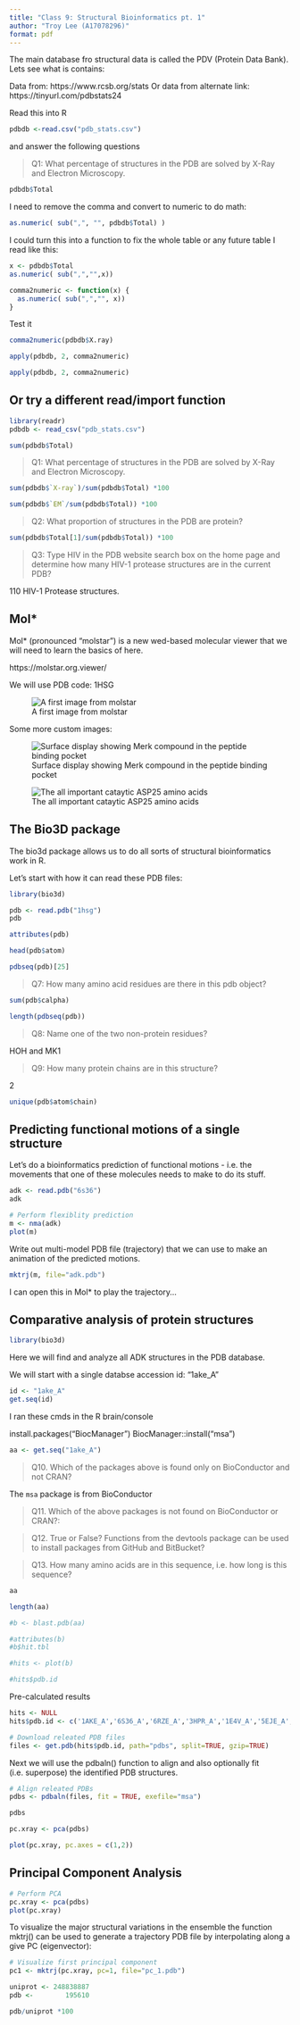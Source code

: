 ```yaml
---
title: "Class 9: Structural Bioinformatics pt. 1"
author: "Troy Lee (A17078296)"
format: pdf
---
```


The main database fro structural data is called the PDV (Protein Data Bank). Lets see what is contains: 

Data from: https://www.rcsb.org/stats
Or data from alternate link: https://tinyurl.com/pdbstats24

Read this into R
```r
pdbdb <-read.csv("pdb_stats.csv")
```

and answer the following questions 

> Q1: What percentage of structures in the PDB are solved by X-Ray and Electron Microscopy.

```r
pdbdb$Total
```

I need to remove the comma and convert to numeric to do math:
```r
as.numeric( sub(",", "", pdbdb$Total) )
```

I could turn this into a function to fix the whole table or any future table I read like this:

```r
x <- pdbdb$Total
as.numeric( sub(",","",x))
```

```r
comma2numeric <- function(x) {
  as.numeric( sub(",","", x))
}
```


Test it
```r
comma2numeric(pdbdb$X.ray)
```



```r
apply(pdbdb, 2, comma2numeric)
```



```r
apply(pdbdb, 2, comma2numeric)
```

## Or try a different read/import function 

```r
library(readr)
pdbdb <- read_csv("pdb_stats.csv")
```

```r
sum(pdbdb$Total)
```

> Q1: What percentage of structures in the PDB are solved by X-Ray and Electron Microscopy.

```r
sum(pdbdb$`X-ray`)/sum(pdbdb$Total) *100
```

```r
sum(pdbdb$`EM`/sum(pdbdb$Total)) *100
```


> Q2: What proportion of structures in the PDB are protein?

```r
sum(pdbdb$Total[1]/sum(pdbdb$Total)) *100
```


> Q3: Type HIV in the PDB website search box on the home page and determine how many HIV-1 protease structures are in the current PDB?

110 HIV-1 Protease structures.

## Mol*

Mol* (pronounced "molstar") is a new wed-based molecular viewer that we will need to learn the basics of here. 

https://molstar.org.viewer/

We will use PDB code: 1HSG

![A first image from molstar](1HSG.png)


Some more custom images:

![Surface display showing Merk compound in the peptide binding pocket](1HSG (1).png)

![The all important cataytic ASP25 amino acids](1HSG (2).png)


## The Bio3D package 

The bio3d package allows us to do all sorts of structural bioinformatics work in R.

Let's start with how it can read these PDB files:

```r
library(bio3d)

pdb <- read.pdb("1hsg")
pdb
```


```r
attributes(pdb)
```


```r
head(pdb$atom)
```


```r
pdbseq(pdb)[25]
```
> Q7: How many amino acid residues are there in this pdb object? 

```r
sum(pdb$calpha)
```

```r
length(pdbseq(pdb))

```

> Q8: Name one of the two non-protein residues? 

HOH and MK1

> Q9: How many protein chains are in this structure?

2


```r
unique(pdb$atom$chain)
```


## Predicting functional motions of a single structure

Let's do a bioinformatics prediction of functional motions - i.e. the movements that one of these molecules needs to make to do its stuff. 


```r
adk <- read.pdb("6s36")
adk
```

```r
# Perform flexiblity prediction
m <- nma(adk)
plot(m)
```


Write out multi-model PDB file (trajectory) that we can use to make an animation of the predicted motions.
```r
mktrj(m, file="adk.pdb")
```

I can open this in Mol* to play the trajectory...


## Comparative analysis of protein structures

```r
library(bio3d)
```

Here we will find and analyze all ADK structures in the PDB database.

We will start with a single databse accession id: "1ake_A"

```r
id <- "1ake_A"
get.seq(id)
```

I ran these cmds in the R brain/console

install.packages("BiocManager")
BiocManager::install("msa")


```r
aa <- get.seq("1ake_A")
```


> Q10. Which of the packages above is found only on BioConductor and not CRAN? 

The `msa` package is from BioConductor 

> Q11. Which of the above packages is not found on BioConductor or CRAN?:


> Q12. True or False? Functions from the devtools package can be used to install packages from GitHub and BitBucket? 


> Q13. How many amino acids are in this sequence, i.e. how long is this sequence? 

```r
aa
```


```r
length(aa)
```



```r
#b <- blast.pdb(aa)
```

```r
#attributes(b)
#b$hit.tbl
```

```r
#hits <- plot(b)
```
```r
#hits$pdb.id
```


Pre-calculated results
```r
hits <- NULL
hits$pdb.id <- c('1AKE_A','6S36_A','6RZE_A','3HPR_A','1E4V_A','5EJE_A','1E4Y_A','3X2S_A','6HAP_A','6HAM_A','4K46_A','3GMT_A','4PZL_A')
```

```r
# Download releated PDB files
files <- get.pdb(hits$pdb.id, path="pdbs", split=TRUE, gzip=TRUE)
```

Next we will use the pdbaln() function to align and also optionally fit (i.e. superpose) the identified PDB structures.

```r
# Align releated PDBs
pdbs <- pdbaln(files, fit = TRUE, exefile="msa")
```


```r
pdbs
```

```r
pc.xray <- pca(pdbs)
```


```r
plot(pc.xray, pc.axes = c(1,2))
```



## Principal Component Analysis

```r
# Perform PCA
pc.xray <- pca(pdbs)
plot(pc.xray)
```


To visualize the major structural variations in the ensemble the function mktrj() can be used to generate a trajectory PDB file by interpolating along a give PC (eigenvector):

```r
# Visualize first principal component
pc1 <- mktrj(pc.xray, pc=1, file="pc_1.pdb")
```

```r
uniprot <- 248838887
pdb <-        195610

pdb/uniprot *100
```










